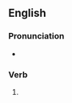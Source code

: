 ==English==

===Pronunciation===
* {{IPA|en|/ˈpaɪlətɪd/}}

===Verb===
{{head|en|verb form}}

# {{en-past of|pilot}}
